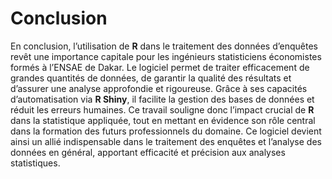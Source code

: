 # Conclusion {-}

En conclusion, l’utilisation de **R** dans le traitement des données d’enquêtes revêt une importance capitale pour les ingénieurs statisticiens économistes formés à l’ENSAE de Dakar. Le logiciel permet de traiter efficacement de grandes quantités de données, de garantir la qualité des résultats et d’assurer une analyse approfondie et rigoureuse. Grâce à ses capacités d’automatisation via **R Shiny**, il facilite la gestion des bases de données et réduit les erreurs humaines. Ce travail souligne donc l'impact crucial de **R** dans la statistique appliquée, tout en mettant en évidence son rôle central dans la formation des futurs professionnels du domaine. Ce logiciel devient ainsi un allié indispensable dans le traitement des enquêtes et l’analyse des données en général, apportant efficacité et précision aux analyses statistiques.